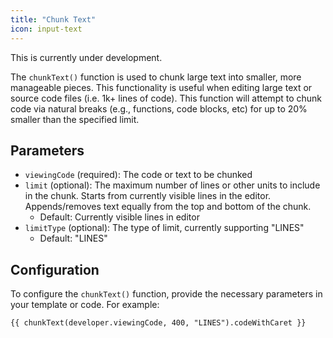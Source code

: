 ```yaml
---
title: "Chunk Text"
icon: input-text
---
```


<Warning>This is currently under development.</Warning>

The `chunkText()` function is used to chunk large text into smaller, more manageable pieces. This functionality
is useful when editing large text or source code files (i.e. 1k+ lines of code).
This function will attempt to chunk code via natural breaks (e.g., functions, code blocks, etc) for
up to 20% smaller than the specified limit.

## Parameters

- `viewingCode` (required): The code or text to be chunked
- `limit` (optional): The maximum number of lines or other units to include in the chunk. Starts from currently visible lines in the editor. Appends/removes text equally from the top and bottom of the chunk.
  - Default: Currently visible lines in editor
- `limitType` (optional): The type of limit, currently supporting "LINES"
  - Default: "LINES"

## Configuration

To configure the `chunkText()` function, provide the necessary parameters in your template or code. For example:

```markdown
{{ chunkText(developer.viewingCode, 400, "LINES").codeWithCaret }}
```

